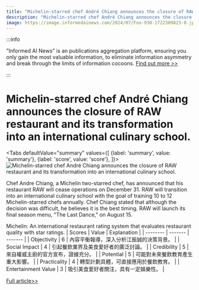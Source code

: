 ```yaml
---
title: "Michelin-starred chef André Chiang announces the closure of RAW restaurant and its transformation into an international culinary school."
description: "Michelin-starred chef André Chiang announces the closure of RAW restaurant and its transformation into an international culinary school."
image: https://image.informedainews.com/2024/07/Foo-930-1722309823-0.jpg
---
```



:::info

"Informed AI News" is an publications aggregation platform, ensuring you only gain the most valuable information, to eliminate information asymmetry and break through the limits of information cocoons.  [Find out more >>](/)

:::

# Michelin-starred chef André Chiang announces the closure of RAW restaurant and its transformation into an international culinary school.


<Tabs
	defaultValue="summary"
	values={[
	{label: 'summary', value: 'summary'},
	{label: 'score', value: 'score'},
]}>
<TabItem value="summary">
<img
  src="https://image.informedainews.com/2024/07/Foo-930-1722309823-0.jpg"
  alt="Michelin-starred chef André Chiang announces the closure of RAW restaurant and its transformation into an international culinary school."
/>



Chef Andre Chiang, a Michelin two-starred chef, has announced that his restaurant RAW will cease operations on December 31. RAW will transition into an international culinary school with the goal of training 10 to 12 Michelin-starred chefs annually. Chef Chiang stated that although the decision was difficult, he believes it is the best timing. RAW will launch its final season menu, "The Last Dance," on August 15.

Michelin: An international restaurant rating system that evaluates restaurant quality with star ratings.
</TabItem>
<TabItem value="score">
	| Scores     | Value   | Explanation |
	| -------- | ------- | ------- |
	| Objectivity  | 6    | 內容平衡報導，深入分析江振誠的決策背景。    |
	| Social Impact | 4     | 引起餐飲業界及美食愛好者的廣泛討論。    |
	| Credibility    | 5    | 來自權威主廚的官方宣布，證據充分。    |
	| Potential    | 5    | 可能對未來餐飲教育產生重大影響。    |
	| Practicality    | 4    | 轉型計劃具體，可直接應用於餐飲教育。    |
	| Entertainment Value    | 3    | 吸引美食愛好者關注，具有一定娛樂性。    |
</TabItem>
</Tabs>

[Full article>>](https://today.line.me/tw/v2/article/3Nnx5XB)
